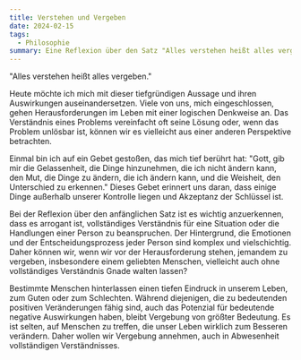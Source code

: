 ```yaml
---
title: Verstehen und Vergeben
date: 2024-02-15
tags:
  - Philosophie
summary: Eine Reflexion über den Satz "Alles verstehen heißt alles vergeben" und die Bedeutung von Vergebung auch ohne vollständiges Verständnis.
---
```


"Alles verstehen heißt alles vergeben."

Heute möchte ich mich mit dieser tiefgründigen Aussage und ihren Auswirkungen auseinandersetzen. Viele von uns, mich eingeschlossen, gehen Herausforderungen im Leben mit einer logischen Denkweise an. Das Verständnis eines Problems vereinfacht oft seine Lösung oder, wenn das Problem unlösbar ist, können wir es vielleicht aus einer anderen Perspektive betrachten.

Einmal bin ich auf ein Gebet gestoßen, das mich tief berührt hat: "Gott, gib mir die Gelassenheit, die Dinge hinzunehmen, die ich nicht ändern kann, den Mut, die Dinge zu ändern, die ich ändern kann, und die Weisheit, den Unterschied zu erkennen." Dieses Gebet erinnert uns daran, dass einige Dinge außerhalb unserer Kontrolle liegen und Akzeptanz der Schlüssel ist.

Bei der Reflexion über den anfänglichen Satz ist es wichtig anzuerkennen, dass es arrogant ist, vollständiges Verständnis für eine Situation oder die Handlungen einer Person zu beanspruchen. Der Hintergrund, die Emotionen und der Entscheidungsprozess jeder Person sind komplex und vielschichtig. Daher können wir, wenn wir vor der Herausforderung stehen, jemandem zu vergeben, insbesondere einem geliebten Menschen, vielleicht auch ohne vollständiges Verständnis Gnade walten lassen?

Bestimmte Menschen hinterlassen einen tiefen Eindruck in unserem Leben, zum Guten oder zum Schlechten. Während diejenigen, die zu bedeutenden positiven Veränderungen fähig sind, auch das Potenzial für bedeutende negative Auswirkungen haben, bleibt Vergebung von größter Bedeutung. Es ist selten, auf Menschen zu treffen, die unser Leben wirklich zum Besseren verändern. Daher wollen wir Vergebung annehmen, auch in Abwesenheit vollständigen Verständnisses.
